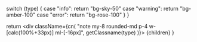 
  switch (type) {
    case "info": return "bg-sky-50"
    case "warning": return "bg-amber-100"
    case "error": return "bg-rose-100"
  }
}

  return <div className={cn(
        "note my-8 rounded-md p-4 w-[calc(100%+33px)] ml-[-16px]",
        getClassname(type)
      )}>
      {children}
    </div>
}
